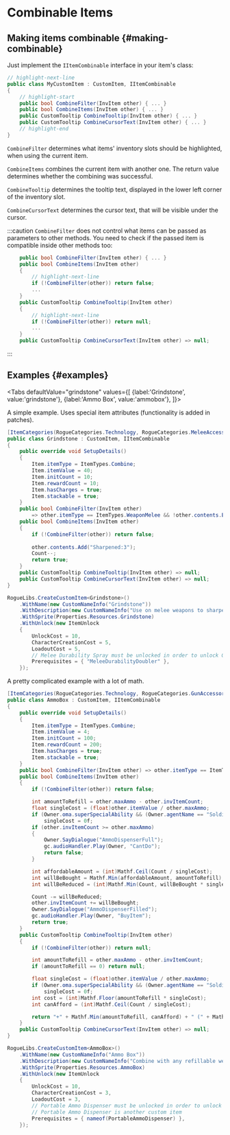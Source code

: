 # Combinable Items


## Making items combinable {#making-combinable}

Just implement the `IItemCombinable` interface in your item's class:

```csharp
// highlight-next-line
public class MyCustomItem : CustomItem, IItemCombinable
{
    // highlight-start
    public bool CombineFilter(InvItem other) { ... }
    public bool CombineItems(InvItem other) { ... }
    public CustomTooltip CombineTooltip(InvItem other) { ... }
    public CustomTooltip CombineCursorText(InvItem other) { ... }
    // highlight-end
}
```

`CombineFilter` determines what items' inventory slots should be highlighted, when using the current item.

`CombineItems` combines the current item with another one. The return value determines whether the combining was successful.

`CombineTooltip` determines the tooltip text, displayed in the lower left corner of the inventory slot.

`CombineCursorText` determines the cursor text, that will be visible under the cursor.

:::caution
`CombineFilter` does not control what items can be passed as parameters to other methods. You need to check if the passed item is compatible inside other methods too:

```csharp
    public bool CombineFilter(InvItem other) { ... }
    public bool CombineItems(InvItem other)
    {
        // highlight-next-line
        if (!CombineFilter(other)) return false;
        ...
    }
    public CustomTooltip CombineTooltip(InvItem other)
    {
        // highlight-next-line
        if (!CombineFilter(other)) return null;
        ...
    }
    public CustomTooltip CombineCursorText(InvItem other) => null;
```
:::

## Examples {#examples}

<Tabs
    defaultValue="grindstone"
    values={[
        {label:'Grindstone', value:'grindstone'},
        {label:'Ammo Box', value:'ammobox'},
    ]}>
<TabItem value="grindstone">

A simple example. Uses special item attributes (functionality is added in patches).

```csharp title="Grindstone.cs"
[ItemCategories(RogueCategories.Technology, RogueCategories.MeleeAccessory, RogueCategories.Melee)]
public class Grindstone : CustomItem, IItemCombinable
{
    public override void SetupDetails()
    {
        Item.itemType = ItemTypes.Combine;
		Item.itemValue = 40;
		Item.initCount = 10;
		Item.rewardCount = 10;
		Item.hasCharges = true;
		Item.stackable = true;
    }
    public bool CombineFilter(InvItem other)
        => other.itemType == ItemTypes.WeaponMelee && !other.contents.Exists(c => c.StartsWith("Sharpened:"));
    public bool CombineItems(InvItem other)
    {
        if (!CombineFilter(other)) return false;
        
        other.contents.Add("Sharpened:3");
        Count--;
        return true;
    }
    public CustomTooltip CombineTooltip(InvItem other) => null;
    public CustomTooltip CombineCursorText(InvItem other) => null;
}
```

```csharp
RogueLibs.CreateCustomItem<Grindstone>()
    .WithName(new CustomNameInfo("Grindstone"))
    .WithDescription(new CustomNameInfo("Use on melee weapons to sharpen them. Sharpened weapons will ignore all damage-reducing effects."))
    .WithSprite(Properties.Resources.Grindstone)
    .WithUnlock(new ItemUnlock
    {
        UnlockCost = 10,
        CharacterCreationCost = 5,
        LoadoutCost = 5,
        // Melee Durability Spray must be unlocked in order to unlock Grindstone
        Prerequisites = { "MeleeDurabilityDoubler" },
    });
```

</TabItem>
<TabItem value="ammobox">

A pretty complicated example with a lot of math.

```csharp title="AmmoBox.cs"
[ItemCategories(RogueCategories.Technology, RogueCategories.GunAccessory, RogueCategories.Guns)]
public class AmmoBox : CustomItem, IItemCombinable
{
    public override void SetupDetails()
    {
        Item.itemType = ItemTypes.Combine;
		Item.itemValue = 4;
		Item.initCount = 100;
		Item.rewardCount = 200;
		Item.hasCharges = true;
		Item.stackable = true;
    }
    public bool CombineFilter(InvItem other) => other.itemType == ItemTypes.WeaponProjectile && !other.noRefills;
    public bool CombineItems(InvItem other)
    {
        if (!CombineFilter(other)) return false;

        int amountToRefill = other.maxAmmo - other.invItemCount;
		float singleCost = (float)other.itemValue / other.maxAmmo;
		if (Owner.oma.superSpecialAbility && (Owner.agentName == "Soldier" || Owner.agentName == "Doctor"))
			singleCost = 0f;
		if (other.invItemCount >= other.maxAmmo)
		{
			Owner.SayDialogue("AmmoDispenserFull");
			gc.audioHandler.Play(Owner, "CantDo");
            return false;
		}

		int affordableAmount = (int)Mathf.Ceil(Count / singleCost);
		int willBeBought = Mathf.Min(affordableAmount, amountToRefill);
		int willBeReduced = (int)Mathf.Min(Count, willBeBought * singleCost);

        Count -= willBeReduced;
		other.invItemCount += willBeBought;
		Owner.SayDialogue("AmmoDispenserFilled");
		gc.audioHandler.Play(Owner, "BuyItem");
        return true;
    }
    public CustomTooltip CombineTooltip(InvItem other)
    {
        if (!CombineFilter(other)) return null;

		int amountToRefill = other.maxAmmo - other.invItemCount;
		if (amountToRefill == 0) return null;

		float singleCost = (float)other.itemValue / other.maxAmmo;
		if (Owner.oma.superSpecialAbility && (Owner.agentName == "Soldier" || Owner.agentName == "Doctor"))
			singleCost = 0f;
		int cost = (int)Mathf.Floor(amountToRefill * singleCost);
		int canAfford = (int)Mathf.Ceil(Count / singleCost);

		return "+" + Mathf.Min(amountToRefill, canAfford) + " (" + Mathf.Min(cost, Count) + ")";
    }
    public CustomTooltip CombineCursorText(InvItem other) => null;
}
```

```csharp
RogueLibs.CreateCustomItem<AmmoBox>()
    .WithName(new CustomNameInfo("Ammo Box"))
    .WithDescription(new CustomNameInfo("Combine with any refillable weapon to refill it. Limited ammo."))
    .WithSprite(Properties.Resources.AmmoBox)
    .WithUnlock(new ItemUnlock
    {
        UnlockCost = 10,
        CharacterCreationCost = 3,
        LoadoutCost = 3,
        // Portable Ammo Dispenser must be unlocked in order to unlock Ammo Box
        // Portable Ammo Dispenser is another custom item
        Prerequisites = { nameof(PortableAmmoDispenser) },
    });
```

</TabItem>
</Tabs>